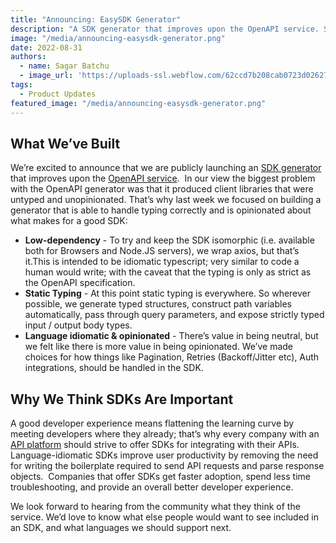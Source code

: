 ```yaml
---
title: "Announcing: EasySDK Generator"
description: "A SDK generator that improves upon the OpenAPI service. Speakeasy is able to handle typing correctly & is opinionated about what makes for a good SDK."
image: "/media/announcing-easysdk-generator.png"
date: 2022-08-31
authors:
  - name: Sagar Batchu
  - image_url: 'https://uploads-ssl.webflow.com/62ccd7b208cab0723d026273/62cdf303b28bf9598d7a6b63_sagar_headshot-p-500.jpeg'
tags:
  - Product Updates
featured_image: "/media/announcing-easysdk-generator.png"
---
```


## What We’ve Built

We’re excited to announce that we are publicly launching an [SDK generator](#) that improves upon the [OpenAPI service](https://github.com/OpenAPITools/openapi-generator).  In our view the biggest problem with the OpenAPI generator was that it produced client libraries that were untyped and unopinionated. That’s why last week we focused on building a generator that is able to handle typing correctly and is opinionated about what makes for a good SDK:

- **Low-dependency** - To try and keep the SDK isomorphic (i.e. available both for Browsers and Node.JS servers), we wrap axios, but that’s it.This is intended to be idiomatic typescript; very similar to code a human would write; with the caveat that the typing is only as strict as the OpenAPI specification.
- **Static Typing** - At this point static typing is everywhere. So wherever possible, we generate typed structures, construct path variables automatically, pass through query parameters, and expose strictly typed input / output body types.
- **Language idiomatic & opinionated** - There’s value in being neutral, but we felt like there is more value in being opinionated. We’ve made choices for how things like Pagination, Retries (Backoff/Jitter etc), Auth integrations, should be handled in the SDK.

## Why We Think SDKs Are Important

A good developer experience means flattening the learning curve by meeting developers where they already; that’s why every company with an [API platform](/post/why-an-api-platform-is-important/) should strive to offer SDKs for integrating with their APIs.  Language-idiomatic SDKs improve user productivity by removing the need for writing the boilerplate required to send API requests and parse response objects.  Companies that offer SDKs get faster adoption, spend less time troubleshooting, and provide an overall better developer experience.

We look forward to hearing from the community what they think of the service. We’d love to know what else people would want to see included in an SDK, and what languages we should support next.
